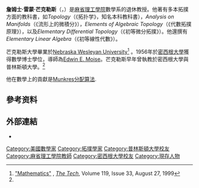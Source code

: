 '''詹姆士·雷蒙·芒克勒斯'''（{{lang|en|James Raymond Munkres}}，{{bd|1930年|8月18日}}）是[[麻省理工學院|麻省理工學院]]數學系的退休教授。他著有多本拓撲方面的教科書，如''Topology''（《拓扑学》，知名本科教科書），''Analysis on Manifolds''（《流形上的微積分》），''Elements of Algebraic Topology''（《代數拓撲原理》），以及''Elementary Differential Topology''（《初等微分拓撲》）。他還撰有''Elementary Linear Algebra''（《初等線性代數》）。

芒克勒斯大學畢業於[[Nebraska_Wesleyan_University|Nebraska Wesleyan University]]<ref name="tech">[http://tech.mit.edu/V119/N33/33math.33n.html "Mathematics"] {{Wayback|url=http://tech.mit.edu/V119/N33/33math.33n.html |date=20210226223324 }}, ''[[The_Tech_(newspaper)|The Tech]]'', Volume 119, Issue 33, August 27, 1999</ref> 。1956年於[[密西根大學|密西根大學]]獲得數學博士學位，導師為[[Edwin_E._Moise|Edwin E. Moise]]。芒克勒斯早年曾執教於密西根大學與普林斯頓大學。<ref name="tech"/>

他在數學上的貢獻是[[匈牙利算法|Munkres分配算法]].

==參考资料==
{{Reflist}}

==外部連結==
*{{MathGenealogy|id=5093}}

{{Authority control}}
{{DEFAULTSORT:Munkres, James}}
[[Category:美國數學家|Category:美國數學家]]
[[Category:拓撲學家|Category:拓撲學家]]
[[Category:普林斯頓大學校友|Category:普林斯頓大學校友]]
[[Category:麻省理工學院教師|Category:麻省理工學院教師]]
[[Category:密西根大學校友|Category:密西根大學校友]]
[[Category:現存人物|Category:現存人物]]